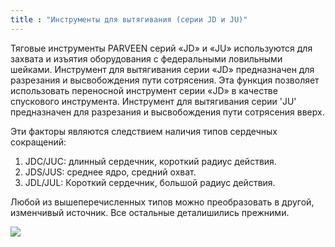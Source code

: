 ```yaml
---
title : "Инструменты для вытягивания (серии JD и JU)"
---
```


Тяговые инструменты PARVEEN серий «JD» и «JU» используются для захвата и изъятия оборудования с федеральными ловильными шейками. Инструмент для вытягивания серии «JD» предназначен для разрезания и высвобождения пути сотрясения. Эта функция позволяет использовать переносной инструмент серии «JD» в качестве спускового инструмента. Инструмент для вытягивания серии 'JU' предназначен для разрезания и высвобождения пути сотрясения вверх.

Эти факторы являются следствием наличия типов сердечных сокращений:

1. JDC/JUC: длинный сердечник, короткий радиус действия.
2. JDS/JUS: среднее ядро, средний охват.
3. JDL/JUL: Короткий сердечник, большой радиус действия.

Любой из вышеперечисленных типов можно преобразовать в другой, изменчивый источник. Все остальные деталишились прежними.


<img src="./pulling-tools-jd-ju-series.png" />